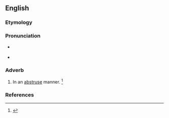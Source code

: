 ==English==

===Etymology===
{{suffix|en|abstruse|ly}}

===Pronunciation===
* {{a|RP}} {{IPA|/əbˈstɹuːs.li/|lang=en}}
* {{a|US}} {{IPA|/æbˈstɹus.li/|/əbˈstɹus.li/|lang=en}}

===Adverb===
{{en-adv}}

# In an [[abstruse]] manner. {{defdate|First attested in the early 17<sup>th</sup> century.}}<ref name=SOED>{{R:SOED5|page=10}}</ref>

===References===
<references/>